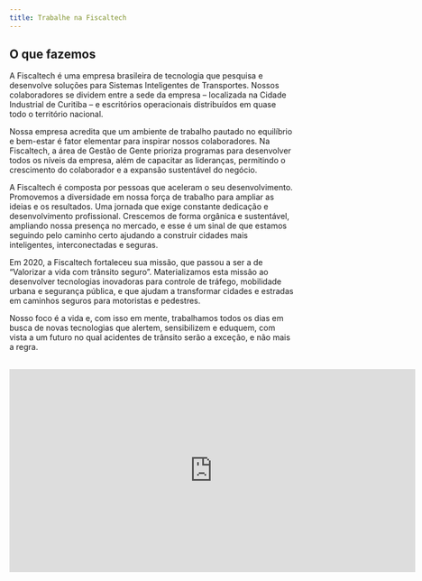 ```yaml
---
title: Trabalhe na Fiscaltech
---
```


## O que fazemos

A Fiscaltech é uma empresa brasileira de tecnologia que pesquisa e desenvolve soluções para Sistemas Inteligentes de Transportes. Nossos colaboradores se dividem entre a sede da empresa – localizada na Cidade Industrial de Curitiba – e escritórios operacionais distribuídos em quase todo o território nacional.

Nossa empresa acredita que um ambiente de trabalho pautado no equilíbrio e bem-estar é fator elementar para inspirar nossos colaboradores. Na Fiscaltech, a área de Gestão de Gente prioriza programas para desenvolver todos os níveis da empresa, além de capacitar as lideranças, permitindo o crescimento do colaborador e a expansão sustentável do negócio.

A Fiscaltech é composta por pessoas que aceleram o seu desenvolvimento. Promovemos a diversidade em nossa força de trabalho para ampliar as ideias e os resultados. Uma jornada que exige constante dedicação e desenvolvimento profissional. Crescemos de forma orgânica e sustentável, ampliando nossa presença no mercado, e esse é um sinal de que estamos seguindo pelo caminho certo ajudando a construir cidades mais inteligentes, interconectadas e seguras.

Em 2020, a Fiscaltech fortaleceu sua missão, que passou a ser a de “Valorizar a vida com trânsito seguro”. Materializamos esta missão ao desenvolver tecnologias inovadoras para controle de tráfego, mobilidade urbana e segurança pública, e que ajudam a transformar cidades e estradas em caminhos seguros para motoristas e pedestres.

Nosso foco é a vida e, com isso em mente, trabalhamos todos os dias em busca de novas tecnologias que alertem, sensibilizem e eduquem, com vista a um futuro no qual acidentes de trânsito serão a exceção, e não mais a regra.

<br/>
<iframe
  src="https://player.vimeo.com/video/444574869"
  width="720"
  height="360"
  frameborder="0"
  allow="autoplay; fullscreen; picture-in-picture"
  allowfullscreen
  title="Vimeo video"
/>

Para conhecer as oportunidades disponíveis na Fiscaltech ou cadastrar seu currículo para futuros processos seletivos, [acesse aqui o nosso portal de vagas.](https://fiscaltech.gupy.io/)
